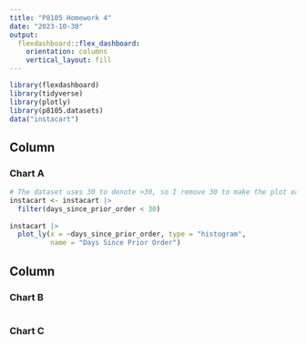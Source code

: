 ```yaml
---
title: "P8105 Homework 4"
date: "2023-10-30"
output: 
  flexdashboard::flex_dashboard:
    orientation: columns
    vertical_layout: fill
---
```


```r
library(flexdashboard)
library(tidyverse)
library(plotly)
library(p8105.datasets)
data("instacart")
```

Column {data-width=650}
-----------------------------------------------------------------------

### Chart A

```r
# The dataset uses 30 to denote >30, so I remove 30 to make the plot easier to read
instacart <- instacart |> 
  filter(days_since_prior_order < 30)
  
instacart |> 
  plot_ly(x = ~days_since_prior_order, type = "histogram", 
          name = "Days Since Prior Order")
```

Column {data-width=350}
-----------------------------------------------------------------------

### Chart B

```r

```

### Chart C

```r

```

